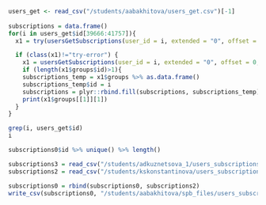 ```r
users_get <- read_csv("/students/aabakhitova/users_get.csv")[-1]
  
subscriptions = data.frame()
for(i in users_get$id[39666:41757]){ 
  x1 = try(usersGetSubscriptions(user_id = i, extended = "0", offset = 0, count = 999, flatten = T), silent = TRUE)

  if (class(x1)!="try-error") {
    x1 = usersGetSubscriptions(user_id = i, extended = "0", offset = 0, count = 999, flatten = T)
    if (length(x1$groups$id)>1){
    subscriptions_temp = x1$groups %>% as.data.frame()
    subscriptions_temp$id = i
    subscriptions = plyr::rbind.fill(subscriptions, subscriptions_temp)} 
    print(x1$groups[[1]][1])
  }
}

grep(i, users_get$id)
i

subscriptions0$id %>% unique() %>% length()

subscriptions3 = read_csv("/students/adkuznetsova_1/users_subscriptions3.csv")
subscriptions2 = read_csv("/students/kskonstantinova/users_subscriptions2.csv")

subscriptions0 = rbind(subscriptions0, subscriptions2)
write_csv(subscriptions0, "/students/aabakhitova/spb_files/users_subscriptions.csv")

```

